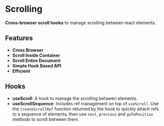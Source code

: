 
<Meta title="react-scroll-hooks/Introduction" />

# Scrolling
**Cross-browser scroll hooks** to manage scrolling between react elements.

## Features
- **Cross Browser**
- **Scroll Inside Container**
- **Scroll Entire Document**
- **Simple Hook Based API**
- **Efficient**

## Hooks
- **useScroll**: A hook to manage the scrolling between elements.
- **useScrollSequence**: Includes ref management on top of `useScroll`. Use the `createScrollRef` function returned by the hook to quickly attach refs to a sequence of elements, then use `next`, `previous` and `goToPosition` methods to scroll between them.

<Preview>
    <ContainerExample />
</Preview>